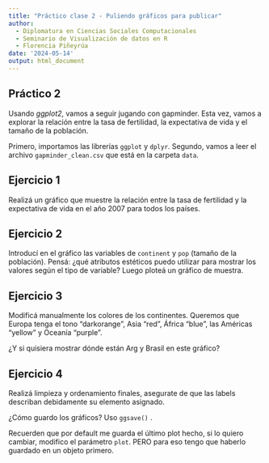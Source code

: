 ---
title: "Práctico clase 2 - Puliendo gráficos para publicar"
author: 
  - Diplomatura en Ciencias Sociales Computacionales
  - Seminario de Visualización de datos en R
  - Florencia Piñeyrúa 
date: '2024-05-14'
output: html_document
---
## Práctico 2

Usando *ggplot2*, vamos a seguir jugando con gapminder. Esta vez, vamos a explorar la relación entre la tasa de fertilidad, la expectativa de vida y el tamaño de la población. 

Primero, importamos las librerías `ggplot` y `dplyr`. Segundo, vamos a leer el archivo `gapminder_clean.csv` que está en la carpeta `data`. 

## Ejercicio 1

Realizá un gráfico que muestre la relación entre la tasa de fertilidad y la expectativa de vida en el año 2007 para todos los países. 

## Ejercicio 2

Introducí en el gráfico las variables de `continent` y `pop` (tamaño de la población). Pensá: ¿qué atributos estéticos puedo utilizar para mostrar los valores según el tipo de variable? Luego ploteá un gráfico de muestra.


## Ejercicio 3

Modificá manualmente los colores de los continentes. Queremos que Europa tenga el tono "darkorange", Asia "red", África "blue", las Américas "yellow" y Oceanía "purple". 


¿Y si quisiera mostrar dónde están Arg y Brasil en este gráfico?

## Ejercicio 4

Realizá limpieza y ordenamiento finales, asegurate de que las labels describan debidamente su elemento asignado. 

¿Cómo guardo los gráficos? Uso `ggsave()` .

Recuerden que por default me guarda el último plot hecho, si lo quiero cambiar, modifico el parámetro `plot`. PERO para eso tengo que haberlo guardado en un objeto primero. 

